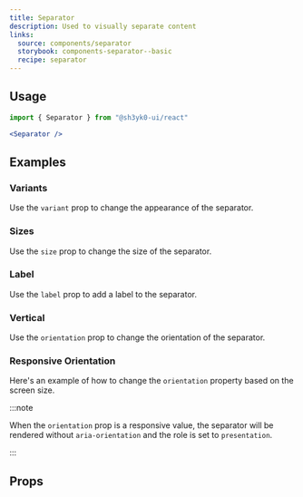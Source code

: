 ```yaml
---
title: Separator
description: Used to visually separate content
links:
  source: components/separator
  storybook: components-separator--basic
  recipe: separator
---
```


<ExampleTabs name="separator-basic" />

## Usage

```jsx
import { Separator } from "@sh3yk0-ui/react"
```

```jsx
<Separator />
```

## Examples

### Variants

Use the `variant` prop to change the appearance of the separator.

<ExampleTabs name="separator-with-variants" />

### Sizes

Use the `size` prop to change the size of the separator.

<ExampleTabs name="separator-with-sizes" />

### Label

Use the `label` prop to add a label to the separator.

<ExampleTabs name="separator-with-label" />

### Vertical

Use the `orientation` prop to change the orientation of the separator.

<ExampleTabs name="separator-vertical" />

### Responsive Orientation

Here's an example of how to change the `orientation` property based on the
screen size.

<ExampleTabs name="separator-with-responsive-orientation" />

:::note

When the `orientation` prop is a responsive value, the separator will be
rendered without `aria-orientation` and the role is set to `presentation`.

:::

## Props

<PropTable component="Separator" part="Separator" />
